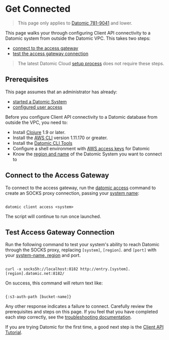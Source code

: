 Get Connected
=============

> This page only applies to [Datomic 781-9041](../changes.html#781-9041) and lower.

This page walks your through configuring Client API connectivity to a Datomic system from outside the Datomic VPC. This takes two steps:

- [connect to the access gateway](../operation/cli-tools.html#client-access)
- [test the access gateway connection](#test-access-gateway)

> The latest Datomic Cloud [setup process](start-system.html) does not require these steps.

Prerequisites
-------------

This page assumes that an administrator has already:

- [started a Datomic System](../getting-started/start-system.html)
- [configured user access](../getting-started/configure-access.html)

Before you configure Client API connectivity to a Datomic database from outside the VPC, you need to:

- Install [Clojure](https://clojure.org/guides/getting_started) 1.9 or later.
- Install the [AWS CLI](../operation/howto.html#install-cli) version 1.11.170 or greater.
- Install the [Datomic CLI Tools](../operation/cli-tools.html)
- Configure a shell environment with [AWS access keys](../operation/howto.html#aws-access-keys) for Datomic
- Know the [region and name](../operation/howto.html#system-name) of the Datomic System you want to connect to





Connect to the Access Gateway
-----------------------------

To connect to the access gateway, run the [datomic access](../operation/cli-tools.html#client-access) command to create an SOCKS proxy connection, passing your [system name](../operation/howto.html#system-name):

```

datomic client access <system>
```

The script will continue to run once launched.





Test Access Gateway Connection
------------------------------

Run the following command to test your system's ability to reach Datomic through the SOCKS proxy, replacing `[system]`, `[region]`. and `[port]` with your [system-name, region](../operation/howto.html#system-name) and port.

```

curl -x socks5h://localhost:8182 http://entry.[system].[region].datomic.net:8182/
```

On success, this command will return text like:

```

{:s3-auth-path [bucket-name]}
```

Any other response indicates a failure to connect. Carefully review the prerequisites and steps on this page. If you feel that you have completed each step correctly, see the [troubleshooting documentation](../troubleshooting.html#troubleshooting-socks).

If you are trying Datomic for the first time, a good next step is the [Client API Tutorial](../tutorial/client.html).